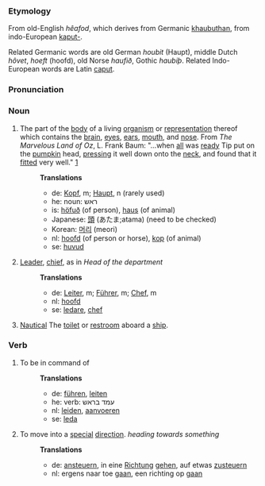 ===Etymology===

From old-English ''h&ecirc;afod'', which derives from Germanic [[khaubuthan]], from indo-European [[kaput-]].

Related Germanic words are old German ''houbit'' (Haupt), middle Dutch ''h&ocirc;vet'', ''hoeft'' (hoofd), old Norse ''haufi&eth;'', Gothic ''haubi&thorn;''. Related Indo-European words are Latin [[caput]].

===Pronunciation===

===Noun===

# The part of the [[body]] of a living [[organism]] or [[representation]] thereof which contains the [[brain]], [[eye]]s, [[ear|ears]], [[mouth]], and [[nose]].  From ''The Marvelous Land of Oz'', L. Frank Baum: "...when [[all]] was [[ready]] Tip put on the [[pumpkin]] head, [[press|pressing]] it well down onto the [[neck]], and found that it [[fit|fitted]] very well." [http://www.literature.org/authors/baum-l-frank/the-marvelous-land-of-oz/chapter-01.html]
#:'''Translations'''
#:*de: [[Kopf]], m; [[Haupt]], n (rarely used)
#:*he: noun: ראש
#:*is: [[höfuð]] (of person), [[haus]] (of animal) 
#:*Japanese: [[頭]] (あたま;atama) (need to be checked)
#:*Korean: [[머리]] (meori)
#:*nl: [[hoofd]] (of person or horse), [[kop]] (of animal)
#:*se: [[huvud]]
# [[Leader]], [[chief]], as in ''Head of the department''
#:'''Translations'''
#:*de: [[Leiter]], m; [[Führer]], m; [[Chef]], m
#:*nl: [[hoofd]]
#:*se: [[ledare]], [[chef]] 
# [[Nautical terminology|Nautical]] The [[toilet]] or [[restroom]] aboard a [[ship]].

===Verb===
# To be in command of
#:'''Translations'''
#:*de: [[führen]], [[leiten]] 
#:*he: verb: עמד בראש 
#:*nl: [[leiden]], [[aanvoeren]] 
#:*se: [[leda]]
# To move into a [[special]] [[direction]]. ''heading towards something''
#:'''Translations'''
#:*de: [[ansteuern]], in eine [[Richtung]] [[gehen]], auf etwas [[zusteuern]]
#:*nl: ergens naar toe [[gaan]], een richting op [[gaan]]